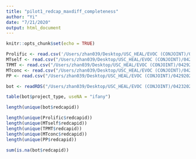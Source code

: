 ```yaml
---
title: "pilot1_redcap_maxdiff_completeness"
author: "Yi"
date: "7/21/2020"
output: html_document
---
```


```r
knitr::opts_chunk$set(echo = TRUE)
```

```r
Prolific <- read.csv('/Users/zhan039/Desktop/USC_HEAL/EVOC (CONJOINT)/04292020/Prolific.csv')
MTself <- read.csv("/Users/zhan039/Desktop/USC_HEAL/EVOC (CONJOINT)/04292020/MTself.csv")
TPMT <- read.csv("/Users/zhan039/Desktop/USC_HEAL/EVOC (CONJOINT)/04292020/TPMT.csv")
MTconc <- read.csv("/Users/zhan039/Desktop/USC_HEAL/EVOC (CONJOINT)/04292020/MTconc.csv")
PP <- read.csv("/Users/zhan039/Desktop/USC_HEAL/EVOC (CONJOINT)/04292020/PP.csv")

bot <- readRDS("/Users/zhan039/Desktop/USC_HEAL/EVOC (CONJOINT)/04232020/MaxDiff_Pilot1_BotFit.rds")
```

```r
table(bot$project_type, useNA = "ifany")

length(unique(bot$redcapid))

length(unique(Prolific$redcapid))
length(unique(MTself$redcapid))
length(unique(TPMT$redcapid))
length(unique(MTconc$redcapid))
length(unique(PP$redcapid))
```

```r
sum(is.na(bot$redcapid))
```

